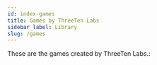 ```yaml
---
id: index-games
title: Games by ThreeTen Labs
sidebar_label: Library
slug: /games
---
```



These are the games created by ThreeTen Labs.:

<div className="row">
<div className="col">
  <ThreeTenCard
    title="Y.A.S.S"
    description="Yet Another Spider Solitaire"
    page="/games/spider"
  />
</div>

</div>
